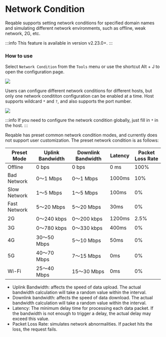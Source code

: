 # Network Condition


Reqable supports setting network conditions for specified domain names and simulating different network environments, such as offline, weak network, 2G, etc.

:::info
This feature is available in version v2.23.0+.
:::


### How to use

Select `Network Condition` from the `Tools` menu or use the shortcut <Shortcut>Alt + J</Shortcut> to open the configuration page.

![](arts/network_condition_01.png)

Users can configure different network conditions for different hosts, but only one network condititon configuration can be enabled at a time. Host supports wildcard `*` and `?`, and also supports the port number.

![](arts/network_condition_02.png)

:::info
If you need to configure the network condition globally, just fill in `*` in the host.
:::

Reqable has preset common network condition modes, and currently does not support user customization. The preset network condition is as follows:

|   Preset Mode  |  Uplink Bandwidth |  Downlink Bandwidth |  Latency  |  Packet Loss Rate  |
|    ----    | ----  | ----  | ----  | ----  |
|    Offline    |   0 bps  |  0 bps  |  0 ms | 100% |
|    Bad Network    |0～1 Mbps|0～1 Mbps| 1000ms | 10% |
|    Slow Network    |1～5 Mbps|1～5 Mbps| 100ms | 0% |
|    Fast Network    |5～20 Mbps|5～20 Mbps| 30ms | 0% |
|    2G    |0～240 kbps|0～200 kbps| 1200ms | 2.5% |
|    3G    |0～780 kbps|0～330 kbps| 400ms | 0% |
|    4G    |30～50 Mbps|5～10 Mbps| 50ms | 0% |
|    5G    |40～70 Mbps|7～15 Mbps| 0ms | 0% |
|    Wi-Fi    |25～40 Mbps|15～30 Mbps| 0ms | 0% |


- Uplink Bandwidth: affects the speed of data upload. The actual bandwidth calculation will take a random value within the interval.
- Downlink bandwidth: affects the speed of data download. The actual bandwidth calculation will take a random value within the interval.
- Latency: The minimum delay time for processing each data packet. If the bandwidth is not enough to trigger a delay, the actual delay may exceed this value.
- Packet Loss Rate: simulates network abnormalities. If packet hits the loss, the request fails.